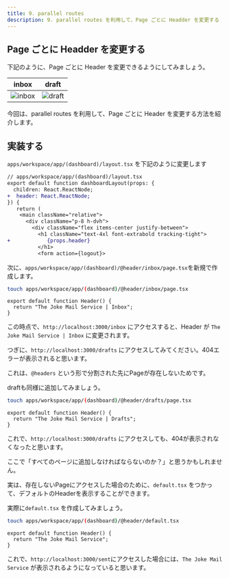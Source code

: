 ```yaml
---
title: 9. parallel routes
description: 9. parallel routes を利用して、Page ごとに Headder を変更する
---
```


## Page ごとに Headder を変更する

下記のように、Page ごとに Header を変更できるようにしてみましょう。

|inbox|draft|
|---|---|
![inbox](../../assets/parallel-routes-header-inbox.png)|![draft](../../assets/parallel-routes-header-drafts.png)

今回は、parallel routes を利用して、Page ごとに Header を変更する方法を紹介します。

## 実装する


`apps/workspace/app/(dashboard)/layout.tsx` を下記のように変更します

```diff format="tsx"
// apps/workspace/app/(dashboard)/layout.tsx
export default function dashboardLayout(props: {
  children: React.ReactNode;
+  header: React.ReactNode;
}) {
   return (
    <main className="relative">
      <div className="p-8 h-dvh">
        <div className="flex items-center justify-between">
          <h1 className="text-4xl font-extrabold tracking-tight">
+            {props.header}
          </h1>
          <form action={logout}>
```

次に、`apps/workspace/app/(dashboard)/@header/inbox/page.tsx`を新規で作成します。
  
```bash
touch apps/workspace/app/(dashboard)/@header/inbox/page.tsx
```

```tsx
export default function Header() {
  return "The Joke Mail Service | Inbox";
}
```

この時点で、`http://localhost:3000/inbox` にアクセスすると、Header が `The Joke Mail Service | Inbox` に変更されます。

つぎに、`http://localhost:3000/drafts` にアクセスしてみてください。404エラーが表示されると思います。

これは、`@headers` という形で分割された先にPageが存在しないためです。

draftも同様に追加してみましょう。

  
```bash
touch apps/workspace/app/(dashboard)/@header/drafts/page.tsx
```

```tsx
export default function Header() {
  return "The Joke Mail Service | Drafts";
}
```

これで、`http://localhost:3000/drafts` にアクセスしても、404が表示されなくなったと思います。

ここで「すべてのページに追加しなければならないのか？」と思うかもしれません。

実は、存在しないPageにアクセスした場合のために、`default.tsx` をつかって、デフォルトのHeaderを表示することができます。

実際に`default.tsx` を作成してみましょう。

```bash
touch apps/workspace/app/(dashboard)/@header/default.tsx
```

```tsx
export default function Header() {
  return "The Joke Mail Service";
}
```

これで、`http://localhost:3000/sent`にアクセスした場合には、`The Joke Mail Service` が表示されるようになっていると思います。

